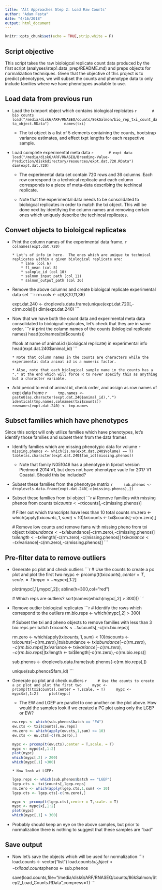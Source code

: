 ```yaml
---
title: 'Alt Approaches Step 2: Load Raw Counts'
author: "Adam Festa"
date: "4/16/2018"
output: html_document
---
```


```r
knitr::opts_chunk$set(echo = TRUE,strip.white = F)
```

## Script objective

This script takes the raw bioloigcal replicate count data produced by the first script (analyses/step1.data_prep/README.md) and preps objects for normalization techniques. Given that the objective of this project is to predict phenotypes, we will subset the counts and phenotype data to only include families where we have phenotypes available to use.

## Load data from previous run

* Load the tximport object which contains biological replciates
    ```r
      # bio counts
      load("/media/disk6/ARF/RNASEQ/counts/86kSalmon/bio_rep_txi_count_data_object.RData")
      names(txi)
    ```
   
    * The txi object is a list of 5 elements containing the counts, bootstrap variance estimates, and effect txpt lengths for each respective sample.
    
* Load complete experimental meta data
    ```r
      # expt data
      load("/media/disk6/ARF/RNASEQ/Breeding-Value-Prediction/disk6directory/resources/expt.dat.720.RData")
      dim(expt.dat.720)
    ```
    
    * The experimental data set contain 720 rows and 36 columns.  Each row correspond to a technical replicate and each column corresponds to a piece of meta-deta describing the techincal replicate.
    
    * Note that the experimental data needs to be consolidated to bioloigcal replicates in order to match the txi object.  This will be done next by identifying the column names and removing certain ones which uniquely describe the techincal replicates.

## Convert objects to bioloigcal replicates
* Print the column names of the experimental data frame.
    ```r
    colnames(expt.dat.720)
    ```

      * Lot's of info in here.  The ones which are unique to technical replicates within a given biological replicate are:
          * lane (col 6)
          * fl_mean (col 8)
          * salmple_id (col 10)
          * salmon_input_path (col 11)
          * salmon_output_path (col 36)
          

* Remove the above columns and create bioloigcal replicate experimental data set
    ```r
    rm.cols <- c(6,8,10,11,36)
  
    expt.dat.240 <- droplevels.data.frame(unique(expt.dat.720[,-c(rm.cols)]))
    dim(expt.dat.240)
    ```
    
* Now that we have both the count data and experimental meta data consolidated to bioloigcal replicates, let's check that they are in same order.
    ```r
    # print the column names of the counts (biological replicate names)
    head(colnames(txi$counts))
    
    #look at name of animal.id (bioloigcal replicate) in experimental info
    head(expt.dat.240$animal_id)
    ```
    
      * Note that column names in the counts are characters while the experimental data animal id is a numeric factor.
      
      * Also, note that each biological sample name in the counts has a "." at the end which will force R to never specify this as anything but a character variable.
      
* Add period to end of animal id, check order, and assign as row names of expt data frame
    ```r
    tmp.names <- paste0(as.character(expt.dat.240$animal_id),".")
    identical(tmp.names,colnames(txi$counts))
    rownames(expt.dat.240) <- tmp.names
    ```

## Subset families which have phenotypes

Since this script will only utilize families which have phenotypes, let's identify those families and subset them from the data frames

* Identify families which are missing phenotypic data for volume
    ```r
    missing.phenos <- which(is.na(expt.dat.240$Volume) == T)
    table(as.character(expt.dat.240$fam_id)[missing.phenos])
    ```
      
    * Note that family N051049 has a phenotype in tiproot version Piedmont 2014 V1, but does not have phenotype vaule for 2017 V1 Coastal. Should this be included?
    
* Subset these families from the phenotype matrix
    ```r
    sub.phenos <- droplevels.data.frame(expt.dat.240[-c(missing.phenos),])
    ```

* Subset these families from txi object
    ```r
    # Remove families with missing phenos from counts
    txi$counts <- txi$counts[,-c(missing.phenos)]
    
    # Filter out which transcripts have less than 10 total counts
    rm.zero <- which(apply(txi$counts,1,sum) < 10)
    txi$counts <- txi$counts[-c(rm.zero),]
    
    # Remove low counts and remove fams with missing pheno from txi object
    txi$abundance <- txi$abundance[-c(rm.zero),-c(missing.phenos)]
    txi$length <- txi$length[-c(rm.zero),-c(missing.phenos)]
    txi$variance <- txi$variance[-c(rm.zero),-c(missing.phenos)]
    ```

## Pre-filter data to remove outliers
* Generate pc plot and check outliers
    ```r
    # Use the counts to create a pc plot and plot the first two
    mypc <- prcomp(t(txi$counts),center = T,scale. = T)
    mypc <- mypc$x[,1:2]
    
    plot(mypc[,1],mypc[,2]); abline(h=300,col="red")
    
    # Which reps are outliers?
    sort(names(which(mypc[,2] > 300)))
    ```

* Remove outlier biological replicates
    ```r
    # Identify the rows which correspond to the outliers
    rm.bio.reps <- which(mypc[,2] > 300)
    
    # Subset the txi and pheno objects to remove families with less than 3 bio reps per batch
    txi$counts <- txi$counts[,-c(rm.bio.reps)]
    
    rm.zero <- which(apply(txi$counts,1,sum) < 10)
    txi$counts <- txi$counts[-c(rm.zero),]
    txi$abundance <- txi$abundance[-c(rm.zero),-c(rm.bio.reps)]
    txi$variance <- txi$variance[-c(rm.zero),-c(rm.bio.reps)]
    txi$length <- txi$length[-c(rm.zero),-c(rm.bio.reps)]
    
    sub.phenos <- droplevels.data.frame(sub.phenos[-c(rm.bio.reps),])
    
    unique(sub.phenos$fam_id)
    ```


* Generate pc plot and check outliers
    ```r
    # Use the counts to create a pc plot and plot the first two
    mypc <- prcomp(t(txi$counts),center = T,scale. = T)
    mypc <- mypc$x[,1:2]
    plot(mypc)
    ```
    
    * The EW and LGEP are parallel to one another on the plot above.  How would the samples look if we created a PC plot using only the LGEP or EW?
    
    ```r
    ew.reps <- which(sub.phenos$batch == "EW")
    ew.cts <- txi$counts[,ew.reps]
    rm.zero <- which(apply(ew.cts,1,sum) <= 10)
    ew.cts <- ew.cts[-c(rm.zero),]
    
    mypc <- prcomp(t(ew.cts),center = T,scale. = T)
    mypc <- mypc$x[,1:2]
    plot(mypc)
    which(mypc[,2] > 200)
    which(mypc[,1] >300)
    ```
      
      * Now look at LGEP:
    
    ```r
    lgep.reps <- which(sub.phenos$batch == "LGEP")
    lgep.cts <- txi$counts[,lgep.reps]
    rm.zero <- which(apply(lgep.cts,1,sum) <= 10)
    lgep.cts <- lgep.cts[-c(rm.zero),]
    
    mypc <- prcomp(t(lgep.cts),center = T,scale. = T)
    mypc <- mypc$x[,1:2]
    plot(mypc)
    which(mypc[,1] > 300)
    ```


* Probably should keep an eye on the above samples, but prior to normalization there is nothing to suggest that these samples are "bad"

## Save output
* Now let's save the objects which will be used for normalization
    ```r
    load.counts <- vector("list")
    load.counts$txi_object <- txi
    load.counts$phenos <- sub.phenos
    
    save(load.counts,file="/media/disk6/ARF/RNASEQ/counts/86kSalmon/Step2_Load_Counts.RData",compress=T)
    ```